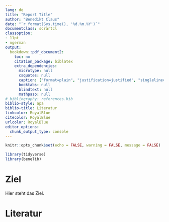 ```yaml
---
lang: de
title: "Report Title"
author: "Benedikt Claus"
date: "`r format(Sys.time(), '%d.%m.%Y')`"
documentclass: scrartcl
classoption:
- 11pt
- ngerman
output:
  bookdown::pdf_document2:
    toc: no
    citation_package: biblatex
    extra_dependencies:
      microtype: null
      csquotes: null
      caption: ["format=plain", "justification=justified", "singlelinecheck=no", "labelfont=bf"]
      booktabs: null
      blindtext: null
      mathpazo: null
# bibliography: references.bib
biblio-style: apa
biblio-title: Literatur
linkcolor: RoyalBlue
citecolor: RoyalBlue
urlcolor: RoyalBlue
editor_options: 
  chunk_output_type: console
---
```


```r
knitr::opts_chunk$set(echo = FALSE, warning = FALSE, message = FALSE)
```

```r
library(tidyverse)
library(benelib)
```


# Ziel
Hier steht das Ziel.


\clearpage
# Literatur
